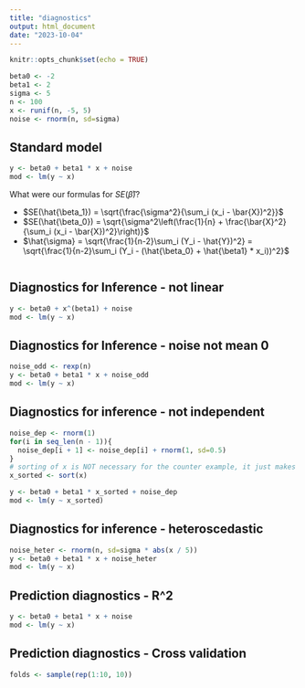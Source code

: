 ```yaml
---
title: "diagnostics"
output: html_document
date: "2023-10-04"
---
```


```r
knitr::opts_chunk$set(echo = TRUE)
```

```r
beta0 <- -2
beta1 <- 2
sigma <- 5
n <- 100
x <- runif(n, -5, 5)
noise <- rnorm(n, sd=sigma)
```

## Standard model

```r
y <- beta0 + beta1 * x + noise
mod <- lm(y ~ x)

```

What were our formulas for $SE(\hat{\beta})$?

- $SE(\hat{\beta_1}) = \sqrt{\frac{\sigma^2}{\sum_i (x_i - \bar{X})^2}}$
- $SE(\hat{\beta_0}) = \sqrt{\sigma^2\left(\frac{1}{n} + \frac{\bar{X}^2}{\sum_i (x_i - \bar{X})^2}\right)}$
- $\hat{\sigma} = \sqrt{\frac{1}{n-2}\sum_i (Y_i - \hat{Y})^2} = \sqrt{\frac{1}{n-2}\sum_i (Y_i - (\hat{\beta_0} + \hat{\beta1} * x_i))^2}$

```r


```


## Diagnostics for Inference - not linear

```r
y <- beta0 + x^(beta1) + noise
mod <- lm(y ~ x)
```

## Diagnostics for Inference - noise not mean 0

```r
noise_odd <- rexp(n)
y <- beta0 + beta1 * x + noise_odd
mod <- lm(y ~ x)

```

## Diagnostics for inference - not independent

```r
noise_dep <- rnorm(1)
for(i in seq_len(n - 1)){
  noise_dep[i + 1] <- noise_dep[i] + rnorm(1, sd=0.5)
}
# sorting of x is NOT necessary for the counter example, it just makes the plots more clear
x_sorted <- sort(x)

y <- beta0 + beta1 * x_sorted + noise_dep
mod <- lm(y ~ x_sorted)

```


## Diagnostics for inference - heteroscedastic

```r
noise_heter <- rnorm(n, sd=sigma * abs(x / 5))
y <- beta0 + beta1 * x + noise_heter
mod <- lm(y ~ x)

```


## Prediction diagnostics - R^2

```r
y <- beta0 + beta1 * x + noise
mod <- lm(y ~ x)

```

## Prediction diagnostics - Cross validation

```r
folds <- sample(rep(1:10, 10))

```